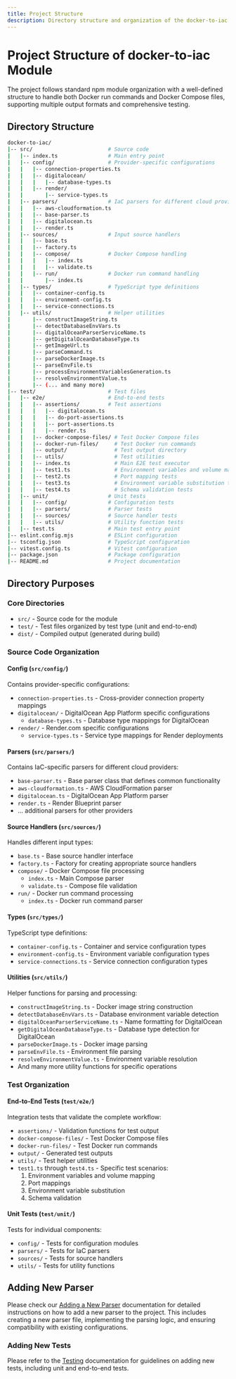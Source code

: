```yaml
---
title: Project Structure
description: Directory structure and organization of the docker-to-iac module, including guidance for adding new parsers, source handlers, and tests.
---
```


# Project Structure of docker-to-iac Module

The project follows standard npm module organization with a well-defined structure to handle both Docker run commands and Docker Compose files, supporting multiple output formats and comprehensive testing.

## Directory Structure

```bash
docker-to-iac/
|-- src/                        # Source code
|   |-- index.ts                # Main entry point
|   |-- config/                 # Provider-specific configurations
|   |   |-- connection-properties.ts
|   |   |-- digitalocean/
|   |   |   |-- database-types.ts
|   |   |-- render/
|   |       |-- service-types.ts
|   |-- parsers/                # IaC parsers for different cloud providers
|   |   |-- aws-cloudformation.ts
|   |   |-- base-parser.ts
|   |   |-- digitalocean.ts
|   |   |-- render.ts
|   |-- sources/                # Input source handlers
|   |   |-- base.ts
|   |   |-- factory.ts
|   |   |-- compose/            # Docker Compose handling
|   |   |   |-- index.ts
|   |   |   |-- validate.ts
|   |   |-- run/                # Docker run command handling
|   |       |-- index.ts
|   |-- types/                  # TypeScript type definitions
|   |   |-- container-config.ts
|   |   |-- environment-config.ts
|   |   |-- service-connections.ts
|   |-- utils/                  # Helper utilities
|       |-- constructImageString.ts
|       |-- detectDatabaseEnvVars.ts
|       |-- digitalOceanParserServiceName.ts
|       |-- getDigitalOceanDatabaseType.ts
|       |-- getImageUrl.ts
|       |-- parseCommand.ts
|       |-- parseDockerImage.ts
|       |-- parseEnvFile.ts
|       |-- processEnvironmentVariablesGeneration.ts
|       |-- resolveEnvironmentValue.ts
|       |-- (... and many more)
|-- test/                       # Test files
|   |-- e2e/                    # End-to-end tests
|   |   |-- assertions/         # Test assertions
|   |   |   |-- digitalocean.ts
|   |   |   |-- do-port-assertions.ts
|   |   |   |-- port-assertions.ts
|   |   |   |-- render.ts
|   |   |-- docker-compose-files/ # Test Docker Compose files
|   |   |-- docker-run-files/     # Test Docker run commands
|   |   |-- output/               # Test output directory
|   |   |-- utils/                # Test utilities
|   |   |-- index.ts              # Main E2E test executor
|   |   |-- test1.ts              # Environment variables and volume mapping tests
|   |   |-- test2.ts              # Port mapping tests
|   |   |-- test3.ts              # Environment variable substitution tests
|   |   |-- test4.ts              # Schema validation tests
|   |-- unit/                   # Unit tests
|   |   |-- config/             # Configuration tests
|   |   |-- parsers/            # Parser tests
|   |   |-- sources/            # Source handler tests
|   |   |-- utils/              # Utility function tests
|   |-- test.ts                 # Main test entry point
|-- eslint.config.mjs           # ESLint configuration
|-- tsconfig.json               # TypeScript configuration
|-- vitest.config.ts            # Vitest configuration
|-- package.json                # Package configuration
|-- README.md                   # Project documentation
```

## Directory Purposes

### Core Directories

- `src/` - Source code for the module
- `test/` - Test files organized by test type (unit and end-to-end)
- `dist/` - Compiled output (generated during build)

### Source Code Organization

#### Config (`src/config/`)

Contains provider-specific configurations:

- `connection-properties.ts` - Cross-provider connection property mappings
- `digitalocean/` - DigitalOcean App Platform specific configurations
  - `database-types.ts` - Database type mappings for DigitalOcean
- `render/` - Render.com specific configurations
  - `service-types.ts` - Service type mappings for Render deployments

#### Parsers (`src/parsers/`)

Contains IaC-specific parsers for different cloud providers:

- `base-parser.ts` - Base parser class that defines common functionality
- `aws-cloudformation.ts` - AWS CloudFormation parser
- `digitalocean.ts` - DigitalOcean App Platform parser
- `render.ts` - Render Blueprint parser
- ... additional parsers for other providers

#### Source Handlers (`src/sources/`)

Handles different input types:

- `base.ts` - Base source handler interface
- `factory.ts` - Factory for creating appropriate source handlers
- `compose/` - Docker Compose file processing
  - `index.ts` - Main Compose parser
  - `validate.ts` - Compose file validation
- `run/` - Docker run command processing
  - `index.ts` - Docker run command parser

#### Types (`src/types/`)

TypeScript type definitions:

- `container-config.ts` - Container and service configuration types
- `environment-config.ts` - Environment variable configuration types
- `service-connections.ts` - Service connection configuration types

#### Utilities (`src/utils/`)

Helper functions for parsing and processing:

- `constructImageString.ts` - Docker image string construction
- `detectDatabaseEnvVars.ts` - Database environment variable detection
- `digitalOceanParserServiceName.ts` - Name formatting for DigitalOcean
- `getDigitalOceanDatabaseType.ts` - Database type detection for DigitalOcean
- `parseDockerImage.ts` - Docker image parsing
- `parseEnvFile.ts` - Environment file parsing
- `resolveEnvironmentValue.ts` - Environment variable resolution
- And many more utility functions for specific operations

### Test Organization

#### End-to-End Tests (`test/e2e/`)

Integration tests that validate the complete workflow:

- `assertions/` - Validation functions for test output
- `docker-compose-files/` - Test Docker Compose files
- `docker-run-files/` - Test Docker run commands
- `output/` - Generated test outputs
- `utils/` - Test helper utilities
- `test1.ts` through `test4.ts` - Specific test scenarios:
  1. Environment variables and volume mapping
  2. Port mappings
  3. Environment variable substitution
  4. Schema validation

#### Unit Tests (`test/unit/`)

Tests for individual components:

- `config/` - Tests for configuration modules
- `parsers/` - Tests for IaC parsers
- `sources/` - Tests for source handlers
- `utils/` - Tests for utility functions

## Adding New Parser

Please check our [Adding a New Parser](/docs/docker-to-iac/example-of-a-new-parser) documentation for detailed instructions on how to add a new parser to the project. This includes creating a new parser file, implementing the parsing logic, and ensuring compatibility with existing configurations.

### Adding New Tests

Please refer to the [Testing](/docs/docker-to-iac/testing) documentation for guidelines on adding new tests, including unit and end-to-end tests.
